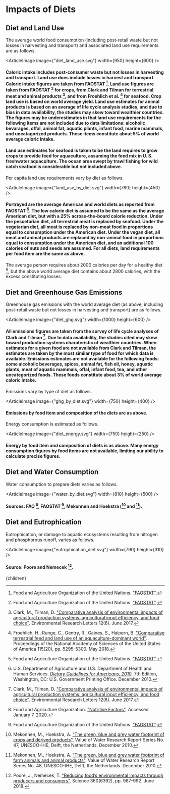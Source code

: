 


# Impacts of Diets

## Diet and Land Use
The average world food consumption (including post-retail waste but not losses in harvesting and transport) and associated land use requirements are as follows.

<ArticleImage image={"diet_land_use.svg"} width={950} height={600} />
#### Caloric intake includes post-consumer waste but not losses in harvesting and transport. Land use does include losses in harvest and transport. Caloric intake figures are taken from FAOSTAT [^3]. Land use figures are taken from FAOSTAT [^3] for crops, from Clark and Tilman for terrestrial meat and animal products [^1], and from Froehlich et al. [^4] for seafood. Crop land use is based on world average yield. Land use estimates for animal products is based on an average of life cycle analysis studies, and due to bias in data availability, the studies may skew toward wealthier countries. The figures may be underestimates in that land use requirements for the following items are not included due to data limitations: alcoholic bevarages, offal, animal fat, aquatic plants, infant food, marine mammals, and uncatagorized products. These items constitute about 5% of world average caloric intake.

#### Land use estimates for seafood is taken to be the land requires to grow crops to provide feed for aquaculture, assuming the feed mix in U. S. freshwater aquaculture. The ocean area swept by trawl fishing for wild catch seafood is considerable but not included above.

Per capita land use requirements vary by diet as follows.

<ArticleImage image={"land_use_by_diet.svg"} width={780} height={450} />
#### Portrayed are the average American and world diets as reported from FAOSTAT [^3]. The low calorie diet is assumed to be the same as the average American diet, but with a 25% across-the-board calorie reduction. Under the pescetarian diet, all terrestrial meat is replaced by seafood. Under the vegetarian diet, all meat is replaced by non-meat food in proportions equal to consumption under the American diet. Under the vegan diet, all meat and animal products are replaced by non-animal food in proportions equal to consumption under the American diet, and an additional 100 calories of nuts and seeds are assumed. For all diets, land requirements per food item are the same as above.

The average person requires about 2000 calories per day for a healthy diet [^8], but the above world average diet contains about 2800 calories, with the excess constituting losses.

## Diet and Greenhouse Gas Emissions
Greenhouse gas emissions with the world average diet (as above, including post-retail waste but not losses in harvesting and transport) are as follows.

<ArticleImage image={"diet_ghg.svg"} width={1000} height={600} />
#### All emissions figures are taken from the survey of life cycle analyses of Clark and Tilman [^1]. Due to data availability, the studies cited may skew toward production systems charateristic of wealthier countries. When estimates for a given food are not available from Clark and Tilman, the estimates are taken by the most similar type of food for which data is available. Emissions estimates are not available for the following foods: some alcoholic beverages, spices, animal fat, fish oil, honey, aquatic plants, meat of aquatic mammals, offal, infant food, tea, and other uncategorized foods. These foods constitute about 3% of world average caloric intake.

Emissions vary by type of diet as follows.

<ArticleImage image={"ghg_by_diet.svg"} width={750} height={400} />
#### Emissions by food item and composition of the diets are as above.

Energy consumption is estimated as follows.

<ArticleImage image={"diet_energy.svg"} width={750} height={250} />
#### Energy by food item and composition of diets is as above. Many energy consumption figures by food items are not available, limiting our ability to calculate precise figures.

## Diet and Water Consumption
Water consumption to prepare diets varies as follows.

<ArticleImage image={"water_by_diet.svg"} width={810} height={500} />
#### Sources: FAO [^2], FAOSTAT [^3], Mekonnen and Hoekstra ([^5] and [^6]).

## Diet and Eutrophication
Eutrophication, or damage to aquatic ecosystems resulting from nitrogen and phosphorous runoff, varies as follows.

<ArticleImage image={"eutrophication_diet.svg"} width={790} height={310} />
#### Source: Poore and Nemecek [^7].

<MeatTaxSolution />
<InformationAdvocacyCampaignSolution />

[^1]: Clark, M., Tilman, D. ["Comparative analysis of environmental impacts of agricultural production systems, agricultural input efficiency, and food choice"](https://iopscience.iop.org/article/10.1088/1748-9326/aa6cd5). Environmental Research Letters 12(6). June 2017.

[^2]: Food and Agriculture Organization. ["Nutritive Factors"](http://www.fao.org/economic/the-statistics-division-ess/publications-studies/publications/nutritive-factors/en/). Accessed January 7, 2020.

[^3]: Food and Agriculture Organization of the United Nations. ["FAOSTAT"](http://www.fao.org/faostat/en/#data).

[^4]: Froehlich, H., Runge, C., Gentry, R., Gaines, S., Halpern, B. ["Comparative terrestrial feed and land use of an aquaculture-dominant world"](https://www.pnas.org/content/115/20/5295). Proceedings of the National Academy of Sciences of the United States of America 115(20), pp. 5295-5300. May 2018.

[^5]: Mekonnen, M., Hoekstra, A. ["The green, blue and grey water footprint of crops and derived products"](https://waterfootprint.org/media/downloads/Report47-WaterFootprintCrops-Vol1.pdf). Value of Water Research Report Series No. 47, UNESCO-IHE, Delft, the Netherlands. December 2010.

[^6]: Mekonnen, M., Hoekstra, A. ["The green, blue and grey water footprint of farm animals and animal products"](https://research.utwente.nl/en/publications/the-green-blue-and-grey-water-footprint-of-farm-animals-and-anima). Value of Water Research Report Series No. 48, UNESCO-IHE, Delft, the Netherlands. December 2010.

[^7]: Poore, J., Nemecek, T. ["Reducing food’s environmental impacts through producers and consumers"](https://science.sciencemag.org/content/360/6392/987). Science 360(6392), pp. 987-992. June 2018.

[^8]: U.S. Department of Agriculture and U.S. Department of Health and Human Services. [*Dietary Guidelines for Americans, 2010*](http://health.gov/dietaryguidelines/dga2010/dietaryguidelines2010.pdf). 7th Edition, Washington, DC: U.S. Government Printing Office. December 2010.

  <Article 
    focusAreaUrl={focusAreaUrl} 
    hierarchy={hierarchy} 
    site={site}
  >
    {children}
  </Article>